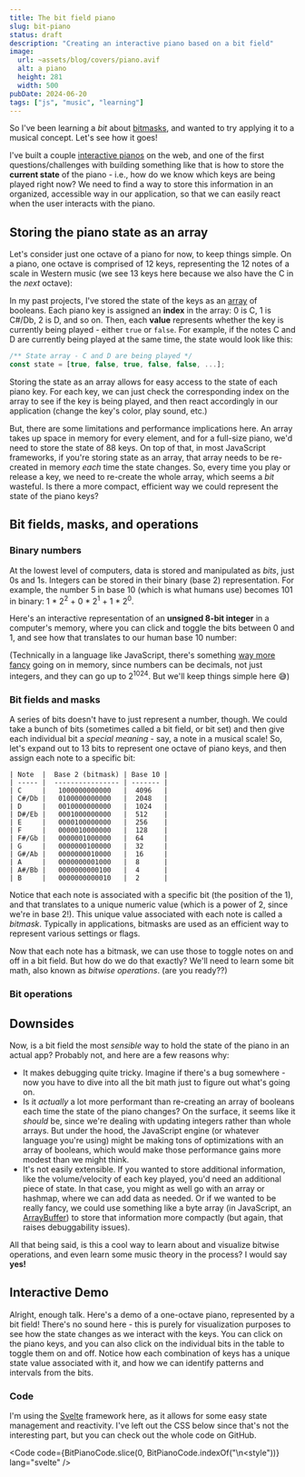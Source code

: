 ```yaml
---
title: The bit field piano
slug: bit-piano
status: draft
description: "Creating an interactive piano based on a bit field"
image:
  url: ~assets/blog/covers/piano.avif
  alt: a piano
  height: 281
  width: 500
pubDate: 2024-06-20
tags: ["js", "music", "learning"]
---
```



So I've been learning a _bit_ about [bitmasks](<https://en.wikipedia.org/wiki/Mask_(computing)>), and wanted to try applying it to a musical concept. Let's see how it goes!

I've built a couple [interactive pianos](/projects) on the web, and one of the first questions/challenges with building something like that is how to store the **current state** of the piano - i.e., how do we know which keys are being played right now? We need to find a way to store this information in an organized, accessible way in our application, so that we can easily react when the user interacts with the piano.

## Storing the piano state as an array

Let's consider just one octave of a piano for now, to keep things simple. On a piano, one octave is comprised of 12 keys, representing the 12 notes of a scale in Western music (we see 13 keys here because we also have the C in the _next_ octave):

<BlogPostImage src={pianoImage} alt="one octave on a piano" width={400} />

In my past projects, I've stored the state of the keys as an [array](<https://en.wikipedia.org/wiki/Array_(data_structure)>) of booleans. Each piano key is assigned an **index** in the array: 0 is C, 1 is C#/Db, 2 is D, and so on. Then, each **value** represents whether the key is currently being played - either `true` or `false`. For example, if the notes C and D are currently being played at the same time, the state would look like this:

```js
/** State array - C and D are being played */
const state = [true, false, true, false, false, ...];
```

Storing the state as an array allows for easy access to the state of each piano key. For each key, we can just check the corresponding index on the array to see if the key is being played, and then react accordingly in our application (change the key's color, play sound, etc.)

But, there are some limitations and performance implications here. An array takes up space in memory for every element, and for a full-size piano, we'd need to store the state of 88 keys. On top of that, in most JavaScript frameworks, if you're storing state as an array, that array needs to be re-created in memory _each_ time the state changes. So, every time you play or release a key, we need to re-create the whole array, which seems a _bit_ wasteful. Is there a more compact, efficient way we could represent the state of the piano keys?

## Bit fields, masks, and operations

### Binary numbers

At the lowest level of computers, data is stored and manipulated as _bits_, just 0s and 1s. Integers can be stored in their binary (base 2) representation. For example, the number 5 in base 10 (which is what humans use) becomes 101 in binary: 1 \* 2<sup>2</sup> + 0 \* 2<sup>1</sup> + 1 \* 2<sup>0</sup>.

Here's an interactive representation of an **unsigned 8-bit integer** in a computer's memory, where you can click and toggle the bits between 0 and 1, and see how that translates to our human base 10 number:

<BinaryToBase10 client:visible />

(Technically in a language like JavaScript, there's something [way more fancy](https://developer.mozilla.org/en-US/docs/Web/JavaScript/Reference/Global_Objects/Number#number_encoding) going on in memory, since numbers can be decimals, not just integers, and they can go up to 2<sup>1024</sup>. But we'll keep things simple here 😅)

### Bit fields and masks

A series of bits doesn't have to just represent a number, though. We could take a bunch of bits (sometimes called a bit field, or bit set) and then give each individual bit a _special meaning_ - say, a note in a musical scale! So, let's expand out to 13 bits to represent one octave of piano keys, and then assign each note to a specific bit:

```
| Note  |  Base 2 (bitmask) | Base 10 |
| ----- |  ---------------- | ------- |
| C     |   1000000000000   |  4096   |
| C#/Db |   0100000000000   |  2048   |
| D     |   0010000000000   |  1024   |
| D#/Eb |   0001000000000   |  512    |
| E     |   0000100000000   |  256    |
| F     |   0000010000000   |  128    |
| F#/Gb |   0000001000000   |  64     |
| G     |   0000000100000   |  32     |
| G#/Ab |   0000000010000   |  16     |
| A     |   0000000001000   |  8      |
| A#/Bb |   0000000000100   |  4      |
| B     |   0000000000010   |  2      |
```

Notice that each note is associated with a specific bit (the position of the 1), and that translates to a unique numeric value (which is a power of 2, since we're in base 2!). This unique value associated with each note is called a _bitmask_. Typically in applications, bitmasks are used as an efficient way to represent various settings or flags.

Now that each note has a bitmask, we can use those to toggle notes on and off in a bit field. But how do we do that exactly? We'll need to learn some bit math, also known as _bitwise operations_. (are you ready??)

### Bit operations

## Downsides

Now, is a bit field the most _sensible_ way to hold the state of the piano in an actual app? Probably not, and here are a few reasons why:

- It makes debugging quite tricky. Imagine if there's a bug somewhere - now you have to dive into all the bit math just to figure out what's going on.
- Is it _actually_ a lot more performant than re-creating an array of booleans each time the state of the piano changes? On the surface, it seems like it _should_ be, since we're dealing with updating integers rather than whole arrays. But under the hood, the JavaScript engine (or whatever language you're using) might be making tons of optimizations with an array of booleans, which would make those performance gains more modest than we might think.
- It's not easily extensible. If you wanted to store additional information, like the volume/velocity of each key played, you'd need an additional piece of state. In that case, you might as well go with an array or hashmap, where we can add data as needed. Or if we wanted to be really fancy, we could use something like a byte array (in JavaScript, an [ArrayBuffer](https://developer.mozilla.org/en-US/docs/Web/JavaScript/Reference/Global_Objects/ArrayBuffer)) to store that information more compactly (but again, that raises debuggability issues).

All that being said, is this a cool way to learn about and visualize bitwise operations, and even learn some music theory in the process? I would say **yes!**

## Interactive Demo

Alright, enough talk. Here's a demo of a one-octave piano, represented by a bit field! There's no sound here - this is purely for visualization purposes to see how the state changes as we interact with the keys. You can click on the piano keys, and you can also click on the individual bits in the table to toggle them on and off. Notice how each combination of keys has a unique state value associated with it, and how we can identify patterns and intervals from the bits.

<BitPiano client:visible />

### Code

I'm using the [Svelte](https://svelte.dev) framework here, as it allows for some easy state management and reactivity. I've left out the CSS below since that's not the interesting part, but you can check out the whole code on GitHub.

<Code code={BitPianoCode.slice(0, BitPianoCode.indexOf("\n<style"))} lang="svelte" />
